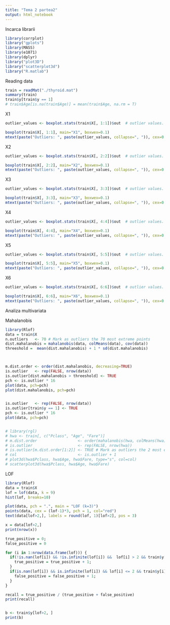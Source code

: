 ```yaml
---
title: "Tema 2 partea2"
output: html_notebook
---
```


Incarca librarii

```r
library(corrplot)
library("gplots")
library(MASS)
library(e1071)
library(dplyr)
library("plot3D")
library("scatterplot3d")
library("R.matlab")

```

Reading data

```r
train = readMat("./thyroid.mat")
summary(train)
train$y[train$y == 1]
# train$Age[is.na(train$Age)] = mean(train$Age, na.rm = T)
```

X1
```r
outlier_values <- boxplot.stats(train$X[, 1:1])$out  # outlier values.

boxplot(train$X[, 1:1], main="X1", boxwex=0.1)
mtext(paste("Outliers: ", paste(outlier_values, collapse=", ")), cex=0.6)
```
X2
```r
outlier_values <- boxplot.stats(train$X[, 2:2])$out  # outlier values.

boxplot(train$X[, 2:2], main="X2", boxwex=0.1)
mtext(paste("Outliers: ", paste(outlier_values, collapse=", ")), cex=0.6)
```
X3
```r
outlier_values <- boxplot.stats(train$X[, 3:3])$out  # outlier values.

boxplot(train$X[, 3:3], main="X3", boxwex=0.1)
mtext(paste("Outliers: ", paste(outlier_values, collapse=", ")), cex=0.6)
```

X4
```r
outlier_values <- boxplot.stats(train$X[, 4:4])$out  # outlier values.

boxplot(train$X[, 4:4], main="X4", boxwex=0.1)
mtext(paste("Outliers: ", paste(outlier_values, collapse=", ")), cex=0.6)
```

X5
```r
outlier_values <- boxplot.stats(train$X[, 5:5])$out  # outlier values.

boxplot(train$X[, 5:5], main="X5", boxwex=0.1)
mtext(paste("Outliers: ", paste(outlier_values, collapse=", ")), cex=0.6)
```

X6
```r
outlier_values <- boxplot.stats(train$X[, 6:6])$out  # outlier values.

boxplot(train$X[, 6:6], main="X6", boxwex=0.1)
mtext(paste("Outliers: ", paste(outlier_values, collapse=", ")), cex=0.6)
```









Analiza multivariata


Mahalanobis
```r
library(Rlof)
data = train$X
n.outliers   <- 70 # Mark as outliers the 70 most extreme points
dist.mahalanobis = mahalanobis(data, colMeans(data), cov(data))
threeshold =  mean(dist.mahalanobis) + 1 * sd(dist.mahalanobis)



m.dist.order <- order(dist.mahalanobis, decreasing=TRUE)
is.outlier   <- rep(FALSE, nrow(data))
is.outlier[dist.mahalanobis > threeshold] <- TRUE
pch <- is.outlier * 16
plot(data, pch=pch)
plot(dist.mahalanobis, pch=pch)


is.outlier   <- rep(FALSE, nrow(data))
is.outlier[train$y == 1] <- TRUE
pch <- is.outlier * 16
plot(data, pch=pch)


# library(rgl)
# hwa <- train[, c("Pclass", "Age", "Fare")]
# m.dist.order                  <- order(mahalanobis(hwa, colMeans(hwa), cov(hwa)), decreasing=TRUE)
# is.outlier                    <- rep(FALSE, nrow(hwa))
# is.outlier[m.dist.order[1:2]] <- TRUE # Mark as outliers the 2 most extreme points
# col                           <- is.outlier + 1
# plot3d(hwa$Pclass, hwa$Age, hwa$Fare, type="s", col=col)
# scatterplot3d(hwa$Pclass, hwa$Age, hwa$Fare)

```


LOF
```r
library(Rlof)
data = train$X
lof = lof(data, k = 9)
hist(lof, breaks=10)

plot(data, pch = ".", main = "LOF (k=3)")
points(data, cex = (lof-1)*3, pch = 1, col="red")
text(data[lof>2,], labels = round(lof, 1)[lof>2], pos = 3)

x = data[lof>2,]
print(nrow(x))

true_positive = 0;
false_positive = 0

for (i in 1:nrow(data.frame(lof))) {
  if(!is.nan(lof[i]) && !is.infinite(lof[i]) &&  lof[i] > 2 && train$y[i] == 1) {
    true_positive = true_positive + 1;
  }
  if(is.nan(lof[i]) && is.infinite(lof[i]) && lof[i] <= 2 && train$y[i] == 1) {
    false_positive = false_positive + 1;
  }
}

recall = true_positive / (true_positive + false_positive)
print(recall)


b <- train$y[lof>2, ]
print(b)

```